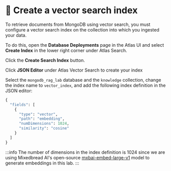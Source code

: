 # 👐 Create a vector search index

To retrieve documents from MongoDB using vector search, you must configure a vector search index on the collection into which you ingested your data.

To do this, open the **Database Deployments** page in the Atlas UI and select **Create Index** in the lower right corner under Atlas Search.

<Screenshot url="https://cloud.mongodb.com" src="img/screenshots/60-perform-semantic-search/1-create-index.png" alt="Select create index" />

Click the **Create Search Index** button.

<Screenshot url="https://cloud.mongodb.com" src="img/screenshots/60-perform-semantic-search/2-create-search-index.png" alt="Create search index" />

Click **JSON Editor** under Atlas Vector Search to create your index

<Screenshot url="https://cloud.mongodb.com" src="img/screenshots/60-perform-semantic-search/3-json-editor.png" alt="The 'Create Index' page with the 'JSON Editor' tab highlighted" />


Select the `mongodb_rag_lab` database and the `knowledge` collection, change the index name to `vector_index`, and add the following index definition in the JSON editor:

```python
{
  "fields": [
    {
      "type": "vector",
      "path": "embedding",
      "numDimensions": 1024,
      "similarity": "cosine"
    }
  ]
}
```

:::info
The number of dimensions in the index definition is 1024 since we are using Mixedbread AI's open-source [mxbai-embed-large-v1](https://huggingface.co/mixedbread-ai/mxbai-embed-large-v1) model to generate embeddings in this lab.
:::
